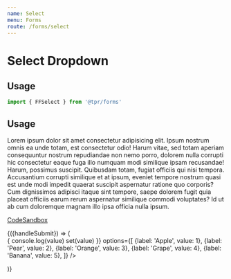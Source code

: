 ```yaml
---
name: Select
menu: Forms
route: /forms/select
---
```



# Select Dropdown

## Usage

```js
import { FFSelect } from '@tpr/forms'
```

## Usage

Lorem ipsum dolor sit amet consectetur adipisicing elit. Ipsum nostrum omnis ea unde totam, est 
consectetur odio! Harum vitae, sed totam aperiam consequuntur nostrum repudiandae non nemo porro, 
dolorem nulla corrupti hic consectetur eaque fuga illo numquam modi similique ipsam recusandae! Harum, 
possimus suscipit. Quibusdam totam, fugiat officiis qui nisi tempora. Accusantium corrupti similique 
et at ipsum, eveniet tempore nostrum quasi est unde modi impedit quaerat suscipit aspernatur ratione 
quo corporis? Cum dignissimos adipisci itaque sint tempore, saepe dolorem fugit quia placeat officiis 
earum rerum aspernatur similique commodi voluptates? Id ut ab cum doloremque magnam illo ipsa officia nulla ipsum.

[CodeSandbox](https://codesandbox.io)

<Playground>
	<Form onSubmit={console.log} initialValues={{ 'selected-option': {label: 'Apple', value: 1} }} >
		{({handleSubmit}) => (
			<form onSubmit={handleSubmit}>
				<div style={{ width: 400, padding: 10 }}>
					<FFSelect 
						name="selected-option"
						label="Select Fruit"
						hint="one of the fruit only"
						onChange={({value}, set) => {
							console.log(value)
							set(value)
						}}
						options={[
							{label: 'Apple', value: 1},
							{label: 'Pear', value: 2},
							{label: 'Orange', value: 3},
							{label: 'Grape', value: 4},
							{label: 'Banana', value: 5},
						]} 
					/>
				</div>
			</form>
		)}
	</Form>
</Playground>